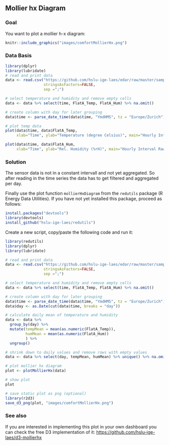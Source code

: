 \newpage
## Mollier hx Diagram
### Goal
You want to plot a mollier h-x diagram:

```r
knitr::include_graphics("images/comfortMollierHx.png")
```

### Data Basis

```r
library(dplyr)
library(lubridate)
# read and print data
data <- read.csv("https://github.com/hslu-ige-laes/edar/raw/master/sampleData/flatTempHum.csv",
                 stringsAsFactors=FALSE,
                 sep =";")

# select temperature and humidity and remove empty cells
data <- data %>% select(time, FlatA_Temp, FlatA_Hum) %>% na.omit()

# create column with day for later grouping
data$time <- parse_date_time(data$time, "YmdHMS", tz = "Europe/Zurich")

# plot temp data
plot(data$time, data$FlatA_Temp,
     xlab="Time", ylab="Temperature (degree Celsius)", main="Hourly Interval Raw Data", type = "l")

plot(data$time, data$FlatA_Hum,
     xlab="Time", ylab="Rel. Humidity (%rH)", main="Hourly Interval Raw Data", type = "l")
```

\newpage
### Solution
The sensor data is not in a constant intervall and not yet aggregated. So after reading in the time series the data has to get filtered and aggregated per day.

Finally use the plot function `mollierHxDiagram` from the `redutils` package (R Energy Data Utilities).
If you have not yet installed this package, proceed as follows:

```r
install.packages("devtools")
library(devtools)
install_github("hslu-ige-laes/redutils")
```

Create a new script, copy/paste the following code and run it:

```r
library(redutils)
library(dplyr)
library(lubridate)

# read and print data
data <- read.csv("https://github.com/hslu-ige-laes/edar/raw/master/sampleData/flatTempHum.csv",
                 stringsAsFactors=FALSE,
                 sep =";")

# select temperature and humidity and remove empty cells
data <- data %>% select(time, FlatA_Temp, FlatA_Hum) %>% na.omit()

# create column with day for later grouping
data$time <- parse_date_time(data$time, "YmdHMS", tz = "Europe/Zurich")
data$day <- as.Date(cut(data$time, breaks = "day"))

# calculate daily mean of temperature and humidity
data <- data %>%
  group_by(day) %>%
  mutate(tempMean = mean(as.numeric(FlatA_Temp)),
         humMean = mean(as.numeric(FlatA_Hum))
         ) %>%
  ungroup()

# shrink down to daily values and remove rows with empty values
data <- data %>% select(day, tempMean, humMean) %>% unique() %>% na.omit()

# plot mollier hx diagram
plot <- plotMollierHx(data)

# show plot
plot
```

```r
# save static plot as png (optional)
library(r2d3)
save_d3_png(plot, "images/comfortMollierHx.png")
```

### See also
If you are interested in implementing this plot in your own dashboard you can check the free D3 implementation of it:
[https://github.com/hslu-ige-laes/d3-mollierhx](https://github.com/hslu-ige-laes/d3-mollierhx){target="_blank"}
